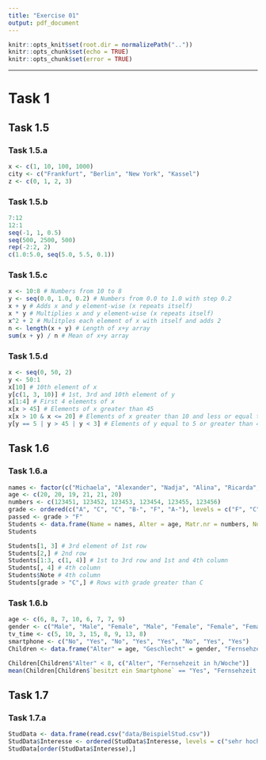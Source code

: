 ```yaml
---
title: "Exercise 01"
output: pdf_document
---
```


```r
knitr::opts_knit$set(root.dir = normalizePath(".."))
knitr::opts_chunk$set(echo = TRUE)
knitr::opts_chunk$set(error = TRUE)
```

\let\OldRule\rule
\renewcommand{\rule}[2]{\OldRule{\linewidth}{#2}}

----------

# Task 1

## Task 1.5

### Task 1.5.a
```r
x <- c(1, 10, 100, 1000)
city <- c("Frankfurt", "Berlin", "New York", "Kassel")
z <- c(0, 1, 2, 3)
```

### Task 1.5.b
```r
7:12
12:1
seq(-1, 1, 0.5)
seq(500, 2500, 500)
rep(-2:2, 2)
c(1.0:5.0, seq(5.0, 5.5, 0.1))
```

### Task 1.5.c
```r
x <- 10:8 # Numbers from 10 to 8
y <- seq(0.0, 1.0, 0.2) # Numbers from 0.0 to 1.0 with step 0.2
x + y # Adds x and y element-wise (x repeats itself)
x * y # Multiplies x and y element-wise (x repeats itself)
x^2 + 2 # Mulitples each element of x with itself and adds 2
n <- length(x + y) # Length of x+y array
sum(x + y) / n # Mean of x+y array
```

### Task 1.5.d
```r
x <- seq(0, 50, 2)
y <- 50:1
x[10] # 10th element of x
y[c(1, 3, 10)] # 1st, 3rd and 10th element of y
x[1:4] # First 4 elements of x
x[x > 45] # Elements of x greater than 45
x[x > 10 & x <= 20] # Elements of x greater than 10 and less or equal to 20
y[y == 5 | y > 45 | y < 3] # Elements of y equal to 5 or greater than 45 or less than 3
```

## Task 1.6

### Task 1.6.a
```r
names <- factor(c("Michaela", "Alexander", "Nadja", "Alina", "Ricarda", "Omar"))
age <- c(20, 20, 19, 21, 21, 20)
numbers <- c(123451, 123452, 123453, 123454, 123455, 123456)
grade <- ordered(c("A", "C", "C", "B-", "F", "A-"), levels = c("F", "C", "B-", "A-", "A"))
passed <- grade > "F"
Students <- data.frame(Name = names, Alter = age, Matr.nr = numbers, Note = grade, Pruefung.bestanden = passed)
Students

Students[1, 3] # 3rd element of 1st row
Students[2,] # 2nd row
Students[1:3, c(1, 4)] # 1st to 3rd row and 1st and 4th column
Students[, 4] # 4th column
Students$Note # 4th column
Students[grade > "C",] # Rows with grade greater than C
```

### Task 1.6.b
```r
age <- c(6, 8, 7, 10, 6, 7, 7, 9)
gender <- c("Male", "Male", "Female", "Male", "Female", "Female", "Female", "Male")
tv_time <- c(5, 10, 3, 15, 8, 9, 13, 8)
smartphone <- c("No", "Yes", "No", "Yes", "Yes", "No", "Yes", "Yes")
Children <- data.frame("Alter" = age, "Geschlecht" = gender, "Fernsehzeit in h/Woche" = tv_time, "besitzt ein Smartphone" = smartphone, check.names = FALSE)

Children[Children$"Alter" < 8, c("Alter", "Fernsehzeit in h/Woche")]
mean(Children[Children$`besitzt ein Smartphone` == "Yes", "Fernsehzeit in h/Woche"])
```

## Task 1.7

### Task 1.7.a
```r
StudData <- data.frame(read.csv("data/BeispielStud.csv"))
StudData$Interesse <- ordered(StudData$Interesse, levels = c("sehr hoch", "hoch", "mittel", "gering"))
StudData[order(StudData$Interesse),]
```
